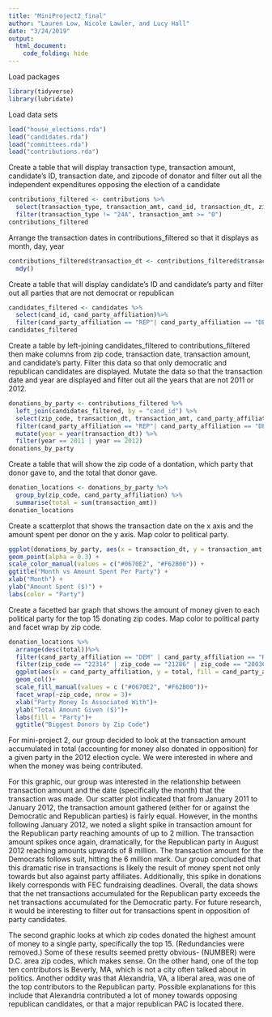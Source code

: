 ```yaml
---
title: "MiniProject2_final"
author: "Lauren Low, Nicole Lawler, and Lucy Hall"
date: "3/24/2019"
output:
  html_document:
    code_folding: hide
---
```

Load packages
```r
library(tidyverse)
library(lubridate)
```

Load data sets
```r
load("house_elections.rda")
load("candidates.rda")
load("committees.rda")
load("contributions.rda")
```

Create a table that will display transaction type, transaction amount, candidate's ID, transaction date, and zipcode of donator and filter out all the independent expenditures opposing the election of a candidate
```r
contributions_filtered <- contributions %>%
  select(transaction_type, transaction_amt, cand_id, transaction_dt, zip_code) %>%
  filter(transaction_type != "24A", transaction_amt >= "0")
contributions_filtered
```

Arrange the transaction dates in contributions_filtered so that it displays as month, day, year
```r
contributions_filtered$transaction_dt <- contributions_filtered$transaction_dt %>%
  mdy()
```

Create a table that will display candidate's ID and candidate's party and filter out all parties that are not democrat or republican
```r
candidates_filtered <- candidates %>%
  select(cand_id, cand_party_affiliation)%>%
  filter(cand_party_affiliation == "REP"| cand_party_affiliation == "DEM")
candidates_filtered
```

Create a table by left-joining candidates_filtered to contributions_filtered then make columns from zip code, transaction date, transaction amount, and candidate's party.  Filter this data so that only democratic and republican candidates are displayed. Mutate the data so that the transaction date and year are displayed and filter out all the years that are not 2011 or 2012. 
```r
donations_by_party <- contributions_filtered %>%
  left_join(candidates_filtered, by = "cand_id") %>%
  select(zip_code, transaction_dt, transaction_amt, cand_party_affiliation) %>%
  filter(cand_party_affiliation == "REP"| cand_party_affiliation == "DEM") %>%
  mutate(year = year(transaction_dt)) %>%
  filter(year == 2011 | year == 2012)
donations_by_party
```

Create a table that will show the zip code of a dontation, which party that donor gave to, and the total that donor gave.
```r
donation_locations <- donations_by_party %>%
  group_by(zip_code, cand_party_affiliation) %>%
  summarise(total = sum(transaction_amt))
donation_locations
```

Create a scatterplot that shows the transaction date on the x axis and the amount spent per donor on the y axis. Map color to political party.
```r
ggplot(donations_by_party, aes(x = transaction_dt, y = transaction_amt, color = cand_party_affiliation)) +
geom_point(alpha = 0.3) +
scale_color_manual(values = c("#0670E2", "#F62B00")) +
ggtitle("Month vs Amount Spent Per Party") +
xlab("Month") +
ylab("Amount Spent ($)") +
labs(color = "Party")
```

Create a facetted bar graph that shows the amount of money given to each political party for the top 15 donating zip codes.  Map color to political party and facet wrap by zip code.
```r
donation_locations %>%
  arrange(desc(total))%>%
  filter(cand_party_affiliation == "DEM" | cand_party_affiliation == "REP")%>%
  filter(zip_code == "22314" | zip_code == "21286" | zip_code == "20036" | zip_code == "20007" | zip_code == "01915" | zip_code == "20002" | zip_code == "20003" | zip_code == "91403" |zip_code == "85024" | zip_code == "20005"| zip_code == "70817" | zip_code == "20814" | zip_code == "92592"| zip_code == "94043" | zip_code == "20006") %>%
  ggplot(aes(x = cand_party_affiliation, y = total, fill = cand_party_affiliation))+
  geom_col()+
  scale_fill_manual(values = c ("#0670E2", "#F62B00"))+
  facet_wrap(~zip_code, nrow = 3)+
  xlab("Party Money Is Associated With")+
  ylab("Total Amount Given ($)")+
  labs(fill = "Party")+
  ggtitle("Biggest Donors by Zip Code")
```

For mini-project 2, our group decided to look at the transaction amount accumulated in total (accounting for money also donated in opposition) for a given party in the 2012 election cycle. We were interested in where and when the money was being contributed.

For this graphic, our group was interested in the relationship between transaction amount and the date (specifically the month) that the transaction was made. Our scatter plot indicated that from January 2011 to January 2012, the transaction amount gathered (either for or against the Democratic and Republican parties) is fairly equal. However, in the months following January 2012, we noted a slight spike in transaction amount for the Republican party reaching amounts of up to 2 million. The transaction amount spikes once again, dramatically, for the Republican party in August 2012 reaching amounts upwards of 8 million. The transaction amount for the Democrats follows suit, hitting the 6 million mark. Our group concluded that this dramatic rise in transactions is likely the result of money spent not only towards but also against party affiliates. Additionally, this spike in donations likely corresponds with FEC fundraising deadlines. Overall, the data shows that the net transactions accumulated for the Republican party exceeds the net transactions accumulated for the Democratic party. For future research, it would be interesting to filter out for transactions spent in opposition of party candidates. 

The second graphic looks at which zip codes donated the highest amount of money to a single party, specifically the top 15. (Redundancies were removed.) Some of these results seemed pretty obvious- (NUMBER) were D.C. area zip codes, which makes sense. On the other hand, one of the top ten contributors is Beverly, MA, which is not a city often talked about in politics. Another oddity was that Alexandria, VA, a liberal area, was one of the top contributors to the Republican party. Possible explanations for this include that Alexandria contributed a lot of money towards opposing republican candidates, or that a major republican PAC is located there.


